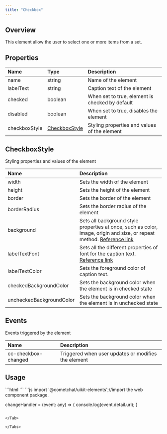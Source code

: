 ```yaml
---
title: "Checkbox"
---
```


## Overview

This element allow the user to select one or more items from a set.

## Properties

| Name          | Type                                                         | Description                                     |
| :------------- | :------------------------------------------------------------ | :----------------------------------------------- |
| name          | string                                                       | Name of the element                             |
| labelText     | string                                                       | Caption text of the element                     |
| checked       | boolean                                                      | When set to true, element is checked by default |
| disabled      | boolean                                                      | When set to true, disables the element          |
| checkboxStyle | [CheckboxStyle](/ui-kit/angular/checkbox#checkboxstyle) | Styling properties and values of the element    |

## CheckboxStyle

Styling properties and values of the element

| Name                     | Description                                                                                                                                                                          |
| :------------------------ | :------------------------------------------------------------------------------------------------------------------------------------------------------------------------------------ |
| width                    | Sets the width of the element                                                                                                                                                        |
| height                   | Sets the height of the element                                                                                                                                                       |
| border                   | Sets the border of the element                                                                                                                                                       |
| borderRadius             | Sets the border radius of the element                                                                                                                                                |
| background               | Sets all background style properties at once, such as color, image, origin and size, or repeat method. [Reference link](https://developer.mozilla.org/en-US/docs/Web/CSS/background) |
| labelTextFont            | Sets all the different properties of font for the caption text. [Reference link](https://developer.mozilla.org/en-US/docs/Web/CSS/font)                                              |
| labelTextColor           | Sets the foreground color of caption text.                                                                                                                                           |
| checkedBackgroundColor   | Sets the background color when the element is in checked state                                                                                                                       |
| uncheckedBackgroundColor | Sets the background color when the element is in unchecked state                                                                                                                     |

## Events

Events triggered by the element

| Name                | Description                                         |
| :------------------- | :--------------------------------------------------- |
| cc-checkbox-changed | Triggered when user updates or modifies the element |

## Usage

<Tabs>
<Tab title="HTML">
```html
<cometchat-checkbox 
[labelText]="'Checkbox 1'"
[checked]="true"
(cc-checkbox-changed)="changeHandler($event)"
></cometchat-checkbox>
```

</Tab>

<Tab title="JavaScript">
```js
import '@cometchat/uikit-elements';//import the web component package.

changeHandler = (event: any) => {
  console.log(event.detail.url);
}
```

</Tab>

</Tabs>
